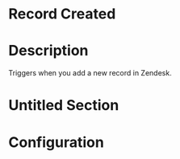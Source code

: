 ﻿# Record Created

# Description

Triggers when you add a new record in Zendesk.

# Untitled Section

# Configuration
